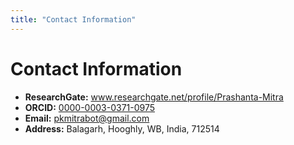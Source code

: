 ```yaml
---
title: "Contact Information"
---
```


# Contact Information

-   **ResearchGate:** [www.researchgate.net/profile/Prashanta-Mitra](https://www.researchgate.net/profile/Prashanta-Mitra)
-   **ORCID:** [0000-0003-0371-0975](https://orcid.org/0000-0003-0371-0975)
-   **Email:** [pkmitrabot\@gmail.com](mailto:pkmitrabot@gmail.com)
-   **Address:** Balagarh, Hooghly, WB, India, 712514
